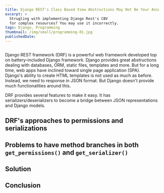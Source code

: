 ```yaml
---
title: Django REST's Class Based View Abstructions May Not Be Your Answer
excerpt: >
  Strugling with implementing Django Rest's CBV
  for complex resources? You may use it incorrectly.
tags: Django, Programming
thumbnail: /img/small/programming-01.jpg
publishedDate:
---
```


<Image src="/img/medium/programming-01.jpg" alt="" layout="responsive" width={1920} height={1080} />

Django REST framework (DRF) is a powerful web framework
developed top on battery-included Django framework.
Django provides great abstructions dealing with
databases, ORM, static files, templates and more.
But for a long time, web apps have inclined toward
single page application (SPA).
Django's ability to create HTML templates is not used as much as before.
Instead, we need to response in JSON format.
But Django doesn't provide much functionalities around this.

DRF provides several features to make it easy.
It has serializers/deserializers to become a bridge
between JSON representations and Django models.

## DRF's approaches to permissions and serializations

## Problems to have method branches in both `get_permissions()` and `get_serializer()`

## Solution

## Conclusion
